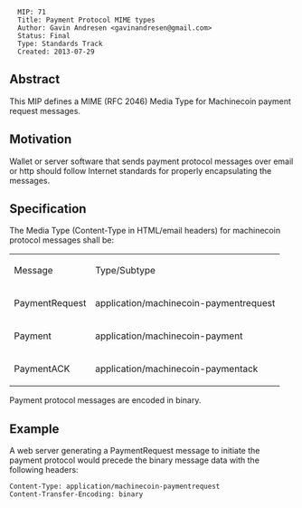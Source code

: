 <pre>
  MIP: 71
  Title: Payment Protocol MIME types
  Author: Gavin Andresen <gavinandresen@gmail.com>
  Status: Final
  Type: Standards Track
  Created: 2013-07-29
</pre>

==Abstract==

This MIP defines a MIME (RFC 2046) Media Type for Machinecoin payment
request messages.

==Motivation==

Wallet or server software that sends payment protocol messages over
email or http should follow Internet standards for properly
encapsulating the messages.

==Specification==

The Media Type (Content-Type in HTML/email headers) for machinecoin
protocol messages shall be:

{|
| Message || Type/Subtype
|-
| PaymentRequest || application/machinecoin-paymentrequest
|-
| Payment || application/machinecoin-payment
|-
| PaymentACK || application/machinecoin-paymentack
|}

Payment protocol messages are encoded in binary.

==Example==

A web server generating a PaymentRequest message to initiate the
payment protocol would precede the binary message data with the
following headers:
<pre>
Content-Type: application/machinecoin-paymentrequest
Content-Transfer-Encoding: binary
</pre>
